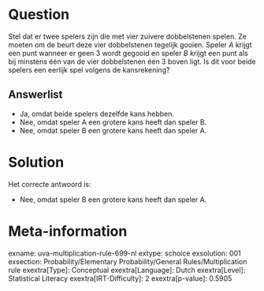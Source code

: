Question
========

Stel dat er twee spelers zijn die met vier zuivere dobbelstenen spelen.
Ze moeten om de beurt deze vier dobbelstenen tegelijk gooien. Speler *A*
krijgt een punt wanneer er geen 3 wordt gegooid en speler *B* krijgt een
punt als bij minstens één van de vier dobbelstenen één 3 boven ligt. Is
dit voor beide spelers een eerlijk spel volgens de kansrekening?

Answerlist
----------

* Ja, omdat beide spelers dezelfde kans hebben.
* Nee, omdat speler A een grotere kans heeft dan speler B.
* Nee, omdat speler B een grotere kans heeft dan speler A.

Solution
========

Het correcte antwoord is: 

* Nee, omdat speler B een grotere kans heeft dan speler A.

Meta-information
================
exname: uva-multiplication-rule-699-nl
extype: schoice
exsolution: 001
exsection: Probability/Elementary Probability/General Rules/Multiplication rule
exextra[Type]: Conceptual
exextra[Language]: Dutch
exextra[Level]: Statistical Literacy
exextra[IRT-Difficulty]: 2
exextra[p-value]: 0.5905
